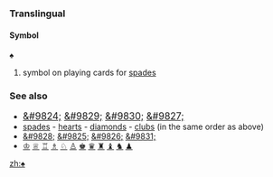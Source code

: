 ===Translingual===
====Symbol====
'''♠'''

# symbol on playing cards for [[spades]]

===See also===
* <big>[[&#9824;]] [[&#9829;]] [[&#9830;]] [[&#9827;]]</big>
* [[spades]] - [[hearts]] - [[diamonds]] - [[clubs]] (in the same order as above)
* [[&#9828;]] [[&#9825;]] [[&#9826;]]  [[&#9831;]]
* [[♔]] [[♕]] [[♖]] [[♗]] [[♘]] [[♙]]  [[♚]] [[♛]] [[♜]] [[♝]] [[♞]] [[♟]]


[[zh:♠]]